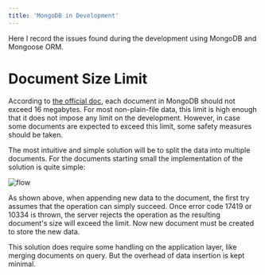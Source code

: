 ```yaml
---
title: 'MongoDB in Development'
---
```


Here I record the issues found during the development using MongoDB and Mongoose ORM.

# Document Size Limit

According to [the official doc](https://docs.mongodb.com/manual/core/document/#document-size-limit), each document in MongoDB should not exceed 16 megabytes. For most non-plain-file data, this limit is high enough that it does not impose any limit on the development. However, in case some documents are expected to exceed this limit, some safety measures should be taken.

The most intuitive and simple solution will be to split the data into multiple documents. For the documents starting small the implementation of the solution is quite simple:

![flow](https://res.cloudinary.com/onichandame/image/upload/v1655618888/pic/blog/split-document_b5i3qn.png)

As shown above, when appending new data to the document, the first try assumes that the operation can simply succeed. Once error code 17419 or 10334 is thrown, the server rejects the operation as the resulting document's size will exceed the limit. Now new document must be created to store the new data.

This solution does require some handling on the application layer, like merging documents on query. But the overhead of data insertion is kept minimal.
